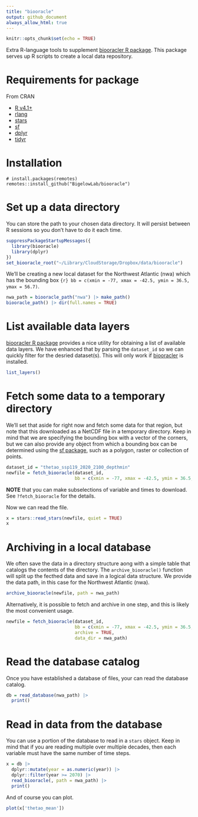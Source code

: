 ```yaml
---
title: "biooracle"
output: github_document
always_allow_html: true
---
```


```r
knitr::opts_chunk$set(echo = TRUE)
```

Extra R-language tools to supplement [biooracler R package](https://github.com/bio-oracle/biooracler). This package serves up R scripts to create a local data repository.

# Requirements for package

From CRAN

  + [R v4.1+](https://www.r-project.org/)
  + [rlang](https://CRAN.R-project.org/package=rlang)
  + [stars](https://CRAN.R-project.org/package=stars)
  + [sf](https://CRAN.R-project.org/package=sf)
  + [dplyr](https://CRAN.R-project.org/package=dplyr)
  + [tidyr](https://CRAN.R-project.org/package=tidyr)
  

# Installation

```
# install.packages(remotes)
remotes::install_github("BigelowLab/biooracle")
```



# Set up a data directory

You can store the path to your chosen data directory. It will persist between R sessions so you don't have to do it each time.

```r
suppressPackageStartupMessages({
  library(biooracle)
  library(dplyr)
})
set_biooracle_root("~/Library/CloudStorage/Dropbox/data/biooracle")
```

We'll be creating a new local dataset for the Northwest Atlantic (nwa) which has the bounding box `{r} bb = c(xmin = -77, xmax = -42.5, ymin = 36.5, ymax = 56.7)`.

```r
nwa_path = biooracle_path("nwa") |> make_path()
biooracle_path() |> dir(full.names = TRUE)
```

# List available data layers

[biooracler R package](https://github.com/bio-oracle/biooracler) provides a nice utility for obtaining a list of available data layers.  We have enhanced that by parsing the `dataset_id` so we can quickly filter for the desried dataset(s).  This will only work if [biooracler](https://github.com/bio-oracle/biooracler) is installed.

```r
list_layers()
```

# Fetch some data to a temporary directory

We'll set that aside for right now and fetch some data for that region, but note that this downloaded as a NetCDF file in a temporary directory.  Keep in mind that we are specifying the
bounding box with a vector of the corners, but we can also provide any object from which a bounding box can be determined using the [sf package](https://CRAN.R-project.org/package=sf), such as a polygon, raster or collection of points.

```r
dataset_id = "thetao_ssp119_2020_2100_depthmin"
newfile = fetch_biooracle(dataset_id, 
                          bb = c(xmin = -77, xmax = -42.5, ymin = 36.5, ymax = 56.7))
```

**NOTE** that you can make subselections of variable and times to download.  See `?fetch_biooracle` for the details.


Now we can read the file.

```r
x = stars::read_stars(newfile, quiet = TRUE)
x
```

# Archiving in a local database

We often save the data in a directory structure aong with a simple table that catalogs the contents of the directory.  The `archive_biooracle()` function will split up the fecthed data and save in a logical data structure.  We provide the data path, in this case for the Northwest Atlantic (nwa).

```r
archive_biooracle(newfile, path = nwa_path)
```

Alternatively, it is possible to fetch and archive in one step, and this is likely the most convenient usage.

```r
newfile = fetch_biooracle(dataset_id, 
                          bb = c(xmin = -77, xmax = -42.5, ymin = 36.5, ymax = 56.7),
                          archive = TRUE,
                          data_dir = nwa_path)
```

# Read the database catalog

Once you have established a database of files, your can read the database catalog.

```r
db = read_database(nwa_path) |>
  print()
```


# Read in data from the database

You can use a portion of the database to read in a `stars` object.  Keep in mind that if you are reading multiple over multiple decades, then each variable must have the same number of time steps.

```r
x = db |>
  dplyr::mutate(year = as.numeric(year)) |>
  dplyr::filter(year >= 2070) |>
  read_biooracle(, path = nwa_path) |>
  print()
```

And of course you can plot.

```r
plot(x['thetao_mean'])
```
